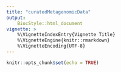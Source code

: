 ```yaml
---
title: "curatedMetagenomicData"
output:
    BiocStyle::html_document
vignette: >
    %\VignetteIndexEntry{Vignette Title}
    %\VignetteEngine{knitr::rmarkdown}
    %\VignetteEncoding{UTF-8}
---
```


```r
knitr::opts_chunk$set(echo = TRUE)
```
